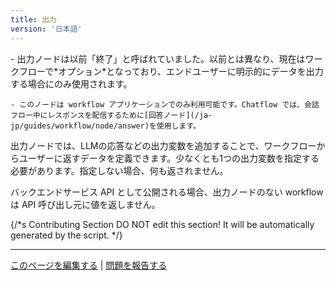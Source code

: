 ```yaml
---
title: 出力
version: '日本語'
---
```


<Info>
    - 出力ノードは以前「終了」と呼ばれていました。以前とは異なり、現在はワークフローで*オプション*となっており、エンドユーザーに明示的にデータを出力する場合にのみ使用されます。

    - このノードは workflow アプリケーションでのみ利用可能です。Chatflow では、会話フロー中にレスポンスを配信するために[回答ノード](/ja-jp/guides/workflow/node/answer)を使用します。
</Info>

出力ノードでは、LLMの応答などの出力変数を追加することで、ワークフローからユーザーに返すデータを定義できます。少なくとも1つの出力変数を指定する必要があります。指定しない場合、何も返されません。

バックエンドサービス API として公開される場合、出力ノードのない workflow は API 呼び出し元に値を返しません。


{/*s
Contributing Section
DO NOT edit this section!
It will be automatically generated by the script.
*/}

---

[このページを編集する](https://github.com/langgenius/dify-docs/edit/main/ja-jp/guides/workflow/node/end.mdx) | [問題を報告する](https://github.com/langgenius/dify-docs/issues/new?template=docs.yml)
